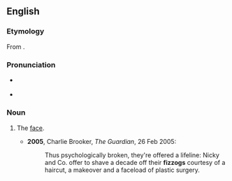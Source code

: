 ==English==

===Etymology===
From {{m|en|physiognomy}}.

===Pronunciation===
* {{a|British}} {{IPA|en|/ˈfɪz.ɒɡ/}}
* {{audio|en|En-au-fizzog.ogg|Audio (AU)}}

===Noun===
{{en-noun}}

# {{lb|en|slang|British}} The [[face]].
#* '''2005''', Charlie Brooker, ''The Guardian'', 26 Feb 2005:
#*: Thus psychologically broken, they're offered a lifeline: Nicky and Co. offer to shave a decade off their '''fizzogs''' courtesy of a haircut, a makeover and a faceload of plastic surgery.
